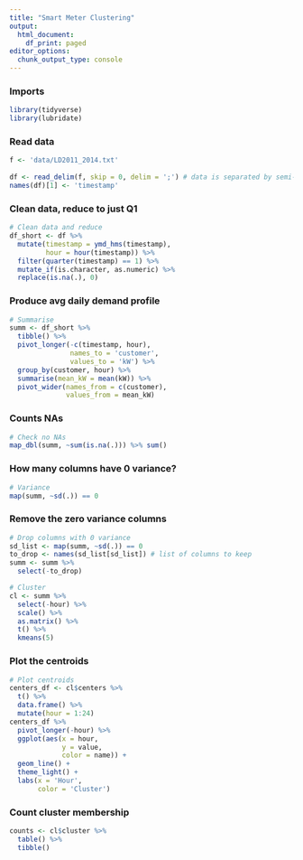 ```yaml
---
title: "Smart Meter Clustering"
output:
  html_document:
    df_print: paged
editor_options:
  chunk_output_type: console
---
```


### Imports

```r
library(tidyverse)
library(lubridate)
```

### Read data

```r
f <- 'data/LD2011_2014.txt'
 
df <- read_delim(f, skip = 0, delim = ';') # data is separated by semi-colons
names(df)[1] <- 'timestamp'
```

### Clean data, reduce to just Q1

```r
# Clean data and reduce 
df_short <- df %>% 
  mutate(timestamp = ymd_hms(timestamp),
         hour = hour(timestamp)) %>% 
  filter(quarter(timestamp) == 1) %>%
  mutate_if(is.character, as.numeric) %>%
  replace(is.na(.), 0)
```

### Produce avg daily demand profile

```r

# Summarise
summ <- df_short %>% 
  tibble() %>%
  pivot_longer(-c(timestamp, hour),
               names_to = 'customer',
               values_to = 'kW') %>% 
  group_by(customer, hour) %>%
  summarise(mean_kW = mean(kW)) %>%
  pivot_wider(names_from = c(customer), 
              values_from = mean_kW)

```

### Counts NAs

```r
# Check no NAs
map_dbl(summ, ~sum(is.na(.))) %>% sum()
```

### How many columns have 0 variance? 

```r
# Variance
map(summ, ~sd(.)) == 0

```

### Remove the zero variance columns

```r
# Drop columns with 0 variance 
sd_list <- map(summ, ~sd(.)) == 0
to_drop <- names(sd_list[sd_list]) # list of columns to keep
summ <- summ %>% 
  select(-to_drop)
```

```r
# Cluster
cl <- summ %>%
  select(-hour) %>%
  scale() %>%
  as.matrix() %>% 
  t() %>%
  kmeans(5)
```

### Plot the centroids

```r

# Plot centroids
centers_df <- cl$centers %>% 
  t() %>% 
  data.frame() %>% 
  mutate(hour = 1:24)
centers_df %>% 
  pivot_longer(-hour) %>%
  ggplot(aes(x = hour, 
             y = value, 
             color = name)) + 
  geom_line() + 
  theme_light() + 
  labs(x = 'Hour',
       color = 'Cluster')
```

### Count cluster membership

```r
counts <- cl$cluster %>% 
  table() %>% 
  tibble()
```


